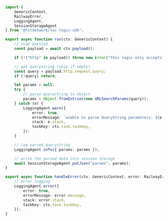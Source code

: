 ```typescript title="querystring-parser.ts" showLineNumbers
import {
    GenericContext,
    RailwayError,
    LoggingAgent,
    SessionStorageAgent
} from "@fstnetwork/loc-logic-sdk";

export async function run(ctx: GenericContext) {
    // read payload
    const payload = await ctx.payload();

    if (!("http" in payload)) throw new Error("this logic only accepts http request");

    // get querystring (skip if empty)
    const query = payload.http.request.query;
    if (!query) return;

    let params = null;
    try {
        // parse querystring to object
        params = Object.fromEntries(new URLSearchParams(query));
    } catch (e) {
        LoggingAgent.warn({
            error: true,
            errorMessage: `unable to parse QueryString parameters: ${e.message}`
            stack: e.stack,
            taskKey: ctx.task.taskKey,
        });
    }

    // log parsed querystring
    LoggingAgent.info({ params: params });

    // write the parsed data into session storage
    await SessionStorageAgent.putJson("params", params);
}

export async function handleError(ctx: GenericContext, error: RailwayError) {
    // error logging
    LoggingAgent.error({
        error: true,
        errorMessage: error.message,
        stack: error.stack,
        taskKey: ctx.task.taskKey,
    });
}
```

